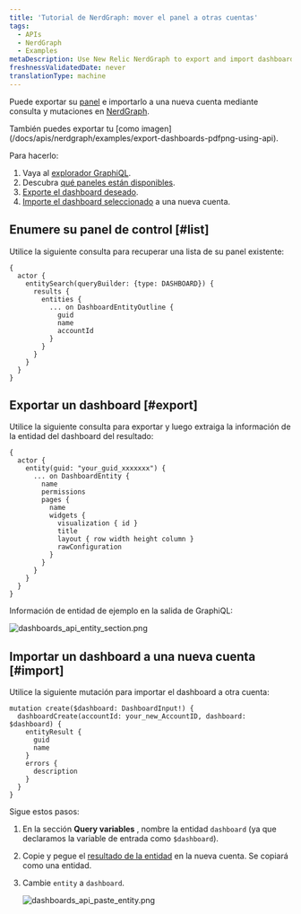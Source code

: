 ```yaml
---
title: 'Tutorial de NerdGraph: mover el panel a otras cuentas'
tags:
  - APIs
  - NerdGraph
  - Examples
metaDescription: Use New Relic NerdGraph to export and import dashboards.
freshnessValidatedDate: never
translationType: machine
---
```




Puede exportar su [panel](/docs/query-your-data/explore-query-data/dashboards/introduction-dashboards) e importarlo a una nueva cuenta mediante consulta y mutaciones en [NerdGraph](/docs/apis/nerdgraph/get-started/introduction-new-relic-nerdgraph).

<Callout variant="tip">
  También puedes exportar tu <InlinePopover type="dashboards"/>[como imagen](/docs/apis/nerdgraph/examples/export-dashboards-pdfpng-using-api).
</Callout>

Para hacerlo:

1. Vaya al [explorador GraphiQL](https://api.newrelic.com/graphiql).
2. Descubra [qué paneles están disponibles](#list).
3. [Exporte el dashboard deseado](#export).
4. [Importe el dashboard seleccionado](#import) a una nueva cuenta.

## Enumere su panel de control [#list]

Utilice la siguiente consulta para recuperar una lista de su panel existente:

```
{
  actor {
    entitySearch(queryBuilder: {type: DASHBOARD}) {
      results {
        entities {
          ... on DashboardEntityOutline {
            guid
            name
            accountId
          }
        }
      }
    }
  }
}
```

## Exportar un dashboard [#export]

Utilice la siguiente consulta para exportar y luego extraiga la información de la entidad del dashboard del resultado:

```
{
  actor {
    entity(guid: "your_guid_xxxxxxx") {
      ... on DashboardEntity {
        name
        permissions
        pages {
          name
          widgets {
            visualization { id }
            title
            layout { row width height column }
            rawConfiguration
          }
        }
      }
    }
  }
}
```

Información de entidad de ejemplo en la salida de GraphiQL:

<img
  title="dashboards_api_entity_section.png"
  alt="dashboards_api_entity_section.png"
  src={apisanddataNerdGraphDashboardEntity}
/>

## Importar un dashboard a una nueva cuenta [#import]

Utilice la siguiente mutación para importar el dashboard a otra cuenta:

```
mutation create($dashboard: DashboardInput!) {
  dashboardCreate(accountId: your_new_AccountID, dashboard: $dashboard) {
    entityResult {
      guid
      name
    }
    errors {
      description
    }
  }
}
```

Sigue estos pasos:

1. En la sección <DoNotTranslate>**Query variables**</DoNotTranslate> , nombre la entidad `dashboard` (ya que declaramos la variable de entrada como `$dashboard`).

2. Copie y pegue el [resultado de la entidad](#export) en la nueva cuenta. Se copiará como una entidad.

3. Cambie `entity` a `dashboard`.

   <img
     title="dashboards_api_paste_entity.png"
     alt="dashboards_api_paste_entity.png"
     src={apisanddataNerdGraphDashboardPaste}
   />
